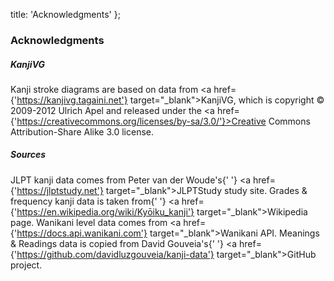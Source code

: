   title: 'Acknowledgments'
};

### Acknowledgments

##### KanjiVG

Kanji stroke diagrams are based on data from
<a href={'https://kanjivg.tagaini.net'} target="_blank">KanjiVG</a>, which is copyright © 2009-2012
Ulrich Apel and released under the <a href={'https://creativecommons.org/licenses/by-sa/3.0/'}>Creative Commons Attribution-Share Alike 3.0</a> license.

##### Sources

JLPT kanji data comes from Peter van der Woude&apos;s{' '}
<a href={'https://jlptstudy.net'} target="_blank">JLPTStudy</a> study site. Grades & frequency kanji
data is taken from{' '}
<a href={'https://en.wikipedia.org/wiki/Kyōiku_kanji'} target="_blank">Wikipedia</a> page. Wanikani
level data comes from <a href={'https://docs.api.wanikani.com'} target="_blank">Wanikani API</a>.
Meanings & Readings data is copied from David Gouveia&apos;s{' '}
<a href={'https://github.com/davidluzgouveia/kanji-data'} target="_blank">GitHub</a> project.
